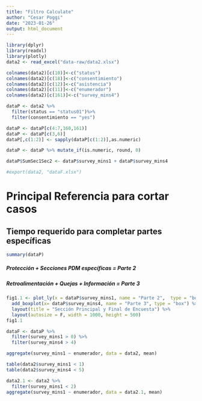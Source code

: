 ```yaml
---
title: "Filtro Calculate"
author: "Cesar Poggi"
date: "2023-01-26"
output: html_document
---
```


```r
library(dplyr)
library(readxl)
library(plotly)
data2 <- read_excel("data-raw/data2.xlsx")

colnames(data2)[c(10)]<-c("status")
colnames(data2)[c(18)]<-c("consentimiento")
colnames(data2)[c(12)]<-c("asistencia")
colnames(data2)[c(11)]<-c("enumerador")
colnames(data2)[c(161)]<-c("survey_mins4")

dataP <- data2 %>%
  filter(status == "status01")%>%
  filter(consentimiento == "yes")

dataP <- dataP[c(4:7,160,161)]
dataP <- dataP[c(3,6)]
dataP[,c(1:2)] <- sapply(dataP[c(1:2)],as.numeric)

dataP <- dataP %>% mutate_if(is.numeric, round, 0)

dataP$SumSec1Sec2 <- dataP$survey_mins1 + dataP$survey_mins4

#export(data2, "dataF.xlsx")
```


# Principal Referencia para cortar casos

## Tiempo requerido para completar partes específicas

```r
summary(dataP)
```


##### Protección + Secciones PDM específicas = Parte 2 
##### Retroalimentación + Quejas + Información = Parte 3

```r
fig1.1 <- plot_ly(x = dataP$survey_mins1, name = "Parte 2",  type = "box") %>%
  add_boxplot(x= dataP$survey_mins4, name = "Parte 3", type = "box") %>%
  layout(title = "Sección Principal y Final de Encuesta") %>%
  layout(autosize = F, width = 1000, height = 500)
fig1.1
```
```r
dataF <- dataP %>%
  filter(survey_mins1 > 0) %>%
  filter(survey_mins4 > 4)
```


```r
aggregate(survey_mins1 ~ enumerador, data = data2, mean)
```

```r
table(data2$survey_mins1 < 1)
table(data2$survey_mins4 < 5)
```


```r
data2.1 <- data2 %>%
  filter(survey_mins1 < 2)
aggregate(survey_mins1 ~ enumerador, data = data2.1, mean)
```

